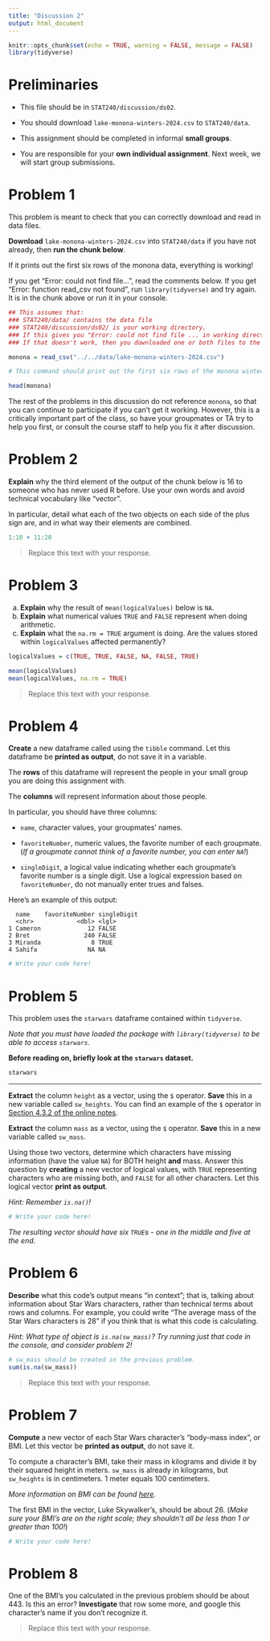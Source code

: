 ---
title: "Discussion 2"
output: html_document
---

```{r setup, include=FALSE}
knitr::opts_chunk$set(echo = TRUE, warning = FALSE, message = FALSE)
library(tidyverse)
```

# Preliminaries

- This file should be in `STAT240/discussion/ds02`.
- You should download `lake-monona-winters-2024.csv` to `STAT240/data`.

- This assignment should be completed in informal **small groups**.

- You are responsible for your **own individual assignment**. Next week, we will start group submissions.

# Problem 1

This problem is meant to check that you can correctly download and read in data files.

**Download** `lake-monona-winters-2024.csv` into `STAT240/data` if you have not already, then **run the chunk below**. 

If it prints out the first six rows of the monona data, everything is working!

If you get "Error: could not find file...", read the comments below.
If you get "Error: function read_csv not found", run `library(tidyverse)` and try again. It is in the chunk above or run it in your console.

```{r}
## This assumes that:
### STAT240/data/ contains the data file
### STAT240/discussion/ds02/ is your working directory.
### If this gives you "Error: could not find file ... in working directory ...", go to Session > Set Working Directory > To Source File Location, and try again.
### If that doesn't work, then you downloaded one or both files to the wrong place, or they have the wrong name - make sure they don't have a " (1)" or "-1" at the end of their names, which can happen when you download multiple times.

monona = read_csv("../../data/lake-monona-winters-2024.csv")

# This command should print out the first six rows of the monona winters dataset, starting with 1855-1856.

head(monona)
```

The rest of the problems in this discussion do not reference `monona`, so that you can continue to participate if you can't get it working. However, this is a critically important part of the class, so have your groupmates or TA try to help you first, or consult the course staff to help you fix it after discussion.

# Problem 2

**Explain** why the third element of the output of the chunk below is 16 to someone who has never used R before. Use your own words and avoid technical vocabulary like "vector".

In particular, detail what each of the two objects on each side of the plus sign are, and in what way their elements are combined.

```{r}
1:10 + 11:20
```

> Replace this text with your response.

# Problem 3

a) **Explain** why the result of `mean(logicalValues)` below is `NA`.
b) **Explain** what numerical values `TRUE` and `FALSE` represent when doing arithmetic.
c) **Explain** what the `na.rm = TRUE` argument is doing. Are the values stored within `logicalValues` affected permanently?

```{r}
logicalValues = c(TRUE, TRUE, FALSE, NA, FALSE, TRUE)

mean(logicalValues)
mean(logicalValues, na.rm = TRUE)
```

> Replace this text with your response.

# Problem 4

**Create** a new dataframe called using the `tibble` command. Let this dataframe be **printed as output**, do not save it in a variable.

The **rows** of this dataframe will represent the people in your small group you are doing this assignment with.

The **columns** will represent information about those people.

In particular, you should have three columns:

* `name`, character values, your groupmates' names.

* `favoriteNumber`, numeric values, the favorite number of each groupmate. (*If a groupmate cannot think of a favorite number, you can enter `NA`!*)

* `singleDigit`, a logical value indicating whether each groupmate's favorite number is a single digit. Use a logical expression based on `favoriteNumber`, do not manually enter trues and falses.

Here's an example of this output:

```
  name    favoriteNumber singleDigit
  <chr>            <dbl> <lgl>      
1 Cameron             12 FALSE      
2 Bret               240 FALSE      
3 Miranda              8 TRUE       
4 Sahifa              NA NA 
```

```{r}
# Write your code here!
```

# Problem 5

This problem uses the `starwars` dataframe contained within `tidyverse`.

*Note that you must have loaded the package with `library(tidyverse)` to be able to access `starwars`.*

**Before reading on, briefly look at the `starwars` dataset.**

```{r}
starwars
```

---

**Extract** the column `height` as a vector, using the `$` operator. **Save** this in a new variable called `sw_heights`. You can find an example of the `$` operator in [Section 4.3.2 of the online notes](https://bwu62.github.io/stat240-revamp/data-frames.html#subsetting-data-frames).

**Extract** the column `mass` as a vector, using the `$` operator. **Save** this in a new variable called `sw_mass`.

Using those two vectors, determine which characters have missing information (have the value `NA`) for BOTH height **and** mass. Answer this question by **creating** a new vector of logical values, with `TRUE` representing characters who are missing both, and `FALSE` for all other characters. Let this logical vector **print as output**.

*Hint: Remember `is.na()`!*

```{r}
# Write your code here!
```

*The resulting vector should have six `TRUE`s - one in the middle and five at the end.*

# Problem 6

**Describe** what this code's output means "in context"; that is, talking about information about Star Wars characters, rather than technical terms about rows and columns. For example, you could write "The average mass of the Star Wars characters is 28" if you think that is what this code is calculating.

*Hint: What type of object is `is.na(sw_mass)`? Try running just that code in the console, and consider problem 2!*

```{r, error = TRUE}
# sw_mass should be created in the previous problem.
sum(is.na(sw_mass))
```

> Replace this text with your response.

# Problem 7

**Compute** a new vector of each Star Wars character's "body-mass index", or BMI. Let this vector be **printed as output**, do not save it.

To compute a character's BMI, take their mass in kilograms and divide it by their squared height in meters. `sw_mass` is already in kilograms, but `sw_heights` is in centimeters. 1 meter equals 100 centimeters.

*More information on BMI can be found [here](https://www.cdc.gov/nccdphp/dnpao/growthcharts/training/bmiage/page5_1.html).*

The first BMI in the vector, Luke Skywalker's, should be about 26. (*Make sure your BMI's are on the right scale; they shouldn't all be less than 1 or greater than 100!*)

```{r}
# Write your code here!
```

# Problem 8

One of the BMI's you calculated in the previous problem should be about 443. Is this an error? **Investigate** that row some more, and google this character's name if you don't recognize it.

> Replace this text with your response.

